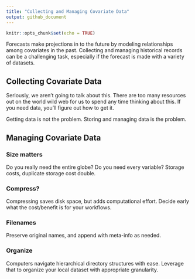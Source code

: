 ```yaml
---
title: "Collecting and Managing Covariate Data"
output: github_document
---
```


```r
knitr::opts_chunk$set(echo = TRUE)
```

Forecasts make projections in to the future by modeling relationships among covariates in the past. Collecting and managing historical records can be a challenging task, especially if the forecast is made with a variety of datasets.  

## Collecting Covariate Data

Seriously, we aren't going to talk about this.  There are too many resources out on the world wild web for us to spend any time thinking about this.  If you need data, you'll figure out how to get it.

Getting data is not the problem.  Storing and managing data is the problem.

## Managing Covariate Data

### Size matters
Do you really need the entire globe? Do you need every variable? Storage costs, duplicate storage cost double.
 
### Compress?
Compressing saves disk space, but adds computational effort.  Decide early what the cost/benefit is for your workflows.

### Filenames
Preserve original names, and append with meta-info as needed.

### Organize
Computers navigate hierarchical directory structures with ease.  Leverage that to organize your local dataset with appropriate granularity.
